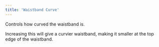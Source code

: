 ```yaml
---
title: 'Waistband Curve'
---
```


Controls how curved the waistband is.

Increasing this will give a curvier waistband, making it smaller at the top
edge of the waistband.
